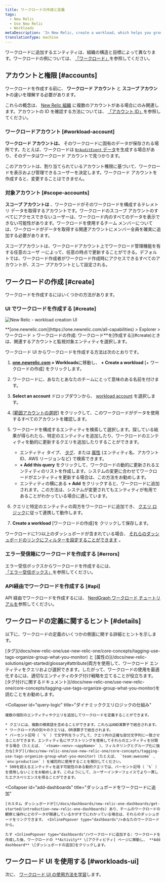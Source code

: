 ```yaml
---
title: ワークロードの作成と定義
tags:
  - New Relic
  - Use New Relic
  - Workloads
metaDescription: 'In New Relic, create a workload, which helps you group together monitored entities that are related.'
translationType: machine
---
```



ワークロードに追加するエンティティは、組織の構造と目標によって異なります。ワークロードの例については、 [「ワークロード」](/docs/new-relic-solutions/new-relic-one/workloads/workloads-isolate-resolve-incidents-faster)を参照してください。

## アカウントと権限 [#accounts]

ワークロードを作成する前に、 **ワークロード アカウント** と **スコープ アカウント**の違いを理解する必要があります。

これらの概念は、 [New Relic 組織](/docs/accounts/accounts-billing/account-structure/new-relic-account-structure) に複数のアカウントがある場合にのみ関連します。アカウントの ID を確認する方法については、 [「アカウント ID」](/docs/accounts/install-new-relic/account-setup/account-id)を参照してください。

### ワークロードアカウント [#workload-account]

**ワークロード アカウントは、** そのワークロードに固有のデータが保存される場所です。たとえば、ワークロードは [`NrAuditEvent` データ](/docs/insights/insights-data-sources/default-data/nrauditevent-event-data-query-examples)を生成する場合があり、そのデータはワークロード アカウントで見つかります。

このアカウントは、割り当てられているアカウント権限に基づいて、ワークロードを表示および管理できるユーザーを決定します。ワークロード アカウントを作成すると、変更することはできません。

### 対象アカウント [#scope-accounts]

**スコープ アカウントは** 、ワークロードがそのワークロードを構成するテレメトリ データを取得するアカウントです。ワークロードのスコープ アカウントのすべてにアクセスできないユーザーは、ワークロード内のすべてのデータを表示できない可能性があります。ワークロードを使用するチーム メンバーについては、ワークロードがデータを取得する関連アカウントにメンバー全員を確実に追加する必要があります。

スコープアカウントは、ワークロードアカウント上でワークロード管理機能を有する任意のユーザ ーによって、任意の時点で更新することができる。デフォルトでは、ワークロード作成者がワークロード作成時にアクセスできるすべてのアカウントが、スコー プアカウントとして設定される。

## ワークロードの作成 [#create]

ワークロードを作成するにはいくつかの方法があります。

### UI でワークロードを作成する [#create]

<img
  title="new-relic-create-workload.png"
  alt="New Relic - workload creation UI"
  src={workloadsCreateWorkload}
/>

<figcaption>
  **[one.newrelic.com](https://one.newrelic.com/all-capabilities) > Explorer > ワークロード > ワークロードの作成: ワークロード**を[作成する](#create)ときは、関連するアカウントと監視対象エンティティを選択します。
</figcaption>

ワークロード UI からワークロードを作成する方法は次のとおりです。

1. **[one.newrelic.com](https://one.newrelic.com/all-capabilities) > Workloads**に移動し、 **+ Create a workload** \[+ ワークロードの作成] をクリックします。

2. ワークロードに、あなたとあなたのチームにとって意味のある名前を付けます。

3. **Select an account** ドロップダウンから、 [workload account](#accounts) を選択します。

4. [\[範囲アカウントの選択\]](#scope-accounts) をクリックして、このワークロードがデータを使用するすべてのアカウントを確認します。

5. ワークロードを構成するエンティティを検索して選択します。探している結果が得られたら、特定のエンティティを追加したり、ワークロードのエンティティを動的に更新するクエリを追加したりすることができます。

   * エンティティ タイプ、 [タグ](#tags)、または [属性](/docs/new-relic-solutions/get-started/glossary#attribute) (エンティティ名、アカウント ID、AWS リージョンなど) で検索できます。
   * **+ Add this query** をクリックして、ワークロードの動的に更新されるエンティティのリストを作成します。システムの変更に合わせてワークロードがエンティティを更新する場合は、この方法をお勧めします。
   * エンティティの横にある **+ Add** をクリックすると、ワークロードに追加されます。この方法は、システムが変更されてもエンティティが有用であることがわかっている場合に適しています。

6. クエリと特定のエンティティの両方をワークロードに追加でき、 [クエリ ロジック](#query-logic)に従って連携して動作します。

7. **Create a workload** \[ワークロードの作成]を クリックして保存します。

ワークロードに1つ以上のダッシュボードが含まれている場合、 [それらのダッシュボードのリンクにフィルターを設定することができます](#filter-dashboards) 。

### エラー受信箱にワークロードを作成する [#errors]

エラー受信ボックスからワークロードを作成するには、 [「エラー受信ボックス」](/docs/errors-inbox/getting-started/#global-workload)を参照してください。

### API経由でワークロードを作成する [#api]

API 経由でワークロードを作成するには、 [NerdGraph ワークロード チュートリアルを](/docs/nerdgraph-workloads-tutorials)参照してください。

## ワークロードの定義に関するヒント [#details]

以下に、ワークロードの定義のいくつかの側面に関する詳細とヒントを示します。

<CollapserGroup>
  <Collapser
    id="tags"
    title="タグを使ってワークロードの内容を定義"
  >
    [タグ](/docs/new-relic-one/use-new-relic-one/core-concepts/tagging-use-tags-organize-group-what-you-monitor) と [属性の](/docs/new-relic-solutions/get-started/glossary#attribute)両方を使用して、ワークロード エンティティをクエリおよび選択できます。したがって、ワークロードの使用を最適化するには、適切なエンティティのタグ付け戦略を立てることが役立ちます。 [タグ付けに関するドキュメント](/docs/new-relic-one/use-new-relic-one/core-concepts/tagging-use-tags-organize-group-what-you-monitor)を読むことをお勧めします。
  </Collapser>

  <Collapser
    id="query-logic"
    title="ダイナミッククエリロジックの仕組み"
  >
    複数の個別のエンティティやクエリを追加してワークロードを定義することができます。

    * クエリには、複数の検索語を含めることができます。これらはAND演算子で結合されます。
    * ワークロード内の別々のクエリは、OR演算子で結合されます。
    * パーセント記号（ `%` ）で文字列をラップして、クエリ内の正確な部分文字列に一致させることができます。エンティティ名にサブストリングを使用してそれらのエンティティを分類する場合（たとえば、 `<team>-<env>-<appName>` ）、フィルタリングとグループ化に強力な[タグ](/docs/new-relic-one/use-new-relic-one/core-concepts/tagging-use-tags-organize-group-what-you-monitor)（たとえば、 `team:awesome` 、 `env:production` ）を補完的に使用することを検討してください。
    * 500を超えるエンティティを返す可能性のある動的クエリでは、パーセント記号（ `%` ）を使用しないことをお勧めします。このようにして、ユーザーインターフェイスでより一貫したエクスペリエンスを得ることができます。
  </Collapser>

  <Collapser
    id="add-dashboards"
    title="ダッシュボードをワークロードに追加"
  >
    [カスタム ダッシュボードが](/docs/dashboards/new-relic-one-dashboards/get-started/introduction-new-relic-one-dashboards) あり、チームのワークロードの観察と操作にどのデータが関連しているかがすでにわかっている場合は、それらのダッシュボードをリンクできます。 <InlinePopover type="dashboards"/>あなたのワークロードから。

    たす <InlinePopover type="dashboards"/>ワークロードに追加する: ワークロードを作成した後、ワークロードの **Activity** \[アクティビティ] ページに移動し、 **Add dashboard** \[ダッシュボードの追加]をクリックします。
  </Collapser>
</CollapserGroup>

## ワークロード UI を使用する [#workloads-ui]

次に、 [ワークロード UI の使用方法を学習](/docs/new-relic-solutions/new-relic-one/workloads/use-workloads)します。